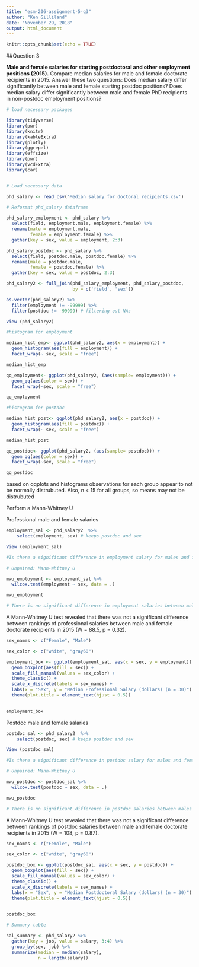 ```yaml
---
title: "esm-206-assignment-5-q3"
author: "Ken Gilliland"
date: "November 29, 2018"
output: html_document
---
```


```r
knitr::opts_chunk$set(echo = TRUE)
```

##Question 3

**Male and female salaries for starting postdoctoral and other employment positions (2015).** Compare median salaries for male and female doctorate recipients in 2015. Answer these two questions: Does median salary differ significantly between male and female starting postdoc positions? Does median salary differ significantly between male and female PhD recipients in non-postdoc employment positions?

```r

# load necessary packages

library(tidyverse)
library(pwr)
library(knitr)
library(kableExtra)
library(plotly)
library(ggrepel)
library(effsize)
library(pwr)
library(vcdExtra)
library(car)



```

```r
# Load necessary data

phd_salary <- read_csv('Median salary for doctoral recipients.csv')

# Reformat phd_salary dataframe

phd_salary_employment <- phd_salary %>% 
  select(field, employment.male, employment.female) %>% 
  rename(male = employment.male,
         female = employment.female) %>% 
  gather(key = sex, value = employment, 2:3)

phd_salary_postdoc <- phd_salary %>% 
  select(field, postdoc.male, postdoc.female) %>%
  rename(male = postdoc.male,
         female = postdoc.female) %>% 
  gather(key = sex, value = postdoc, 2:3)

phd_salary2 <- full_join(phd_salary_employment, phd_salary_postdoc,
                         by = c('field', 'sex'))

as.vector(phd_salary2) %>% 
  filter(employment != -99999) %>% 
  filter(postdoc != -99999) # filtering out NAs  

View (phd_salary2)
```


```r
#histogram for employment

median_hist_emp<- ggplot(phd_salary2, aes(x = employment)) +
  geom_histogram(aes(fill = employment)) +
  facet_wrap(~ sex, scale = "free")

median_hist_emp
```

```r
qq_employment<- ggplot(phd_salary2, (aes(sample= employment))) +
  geom_qq(aes(color = sex)) +
  facet_wrap(~sex, scale = "free")

qq_employment
```

```r
#histogram for postdoc

median_hist_post<- ggplot(phd_salary2, aes(x = postdoc)) +
  geom_histogram(aes(fill = postdoc)) +
  facet_wrap(~ sex, scale = "free")

median_hist_post
```

```r
qq_postdoc<- ggplot(phd_salary2, (aes(sample= postdoc))) +
  geom_qq(aes(color = sex)) +
  facet_wrap(~sex, scale = "free")

qq_postdoc
```

based on qqplots and histograms observations for each group appear to not be normally distrubuted. Also, n < 15 for all groups, so means may not be distrubuted

Perform a Mann-Whitney U

Professional male and female salaries

```r
employment_sal <- phd_salary2  %>% 
    select(employment, sex) # keeps postdoc and sex

View (employment_sal)
```

```r
#Is there a significant difference in employment salary for males and females?

# Unpaired: Mann-Whitney U

mwu_employment <- employment_sal %>%
  wilcox.test(employment ~ sex, data = .)

mwu_employment

# There is no significant difference in employment salaries between males and females.
```

A Mann-Whitney U test revealed that there was not a significant difference between rankings of professional salaries between male and female doctorate recipients in 2015 (W = 88.5, p = 0.32). 

```r

sex_names <- c("Female", "Male")

sex_color <- c("white", "gray60")

employment_box <- ggplot(employment_sal, aes(x = sex, y = employment)) +
  geom_boxplot(aes(fill = sex)) +
  scale_fill_manual(values = sex_color) +
  theme_classic() +
  scale_x_discrete(labels = sex_names) +
  labs(x = "Sex", y = "Median Professional Salary (dollars) (n = 30)") +
  theme(plot.title = element_text(hjust = 0.5))
  

employment_box
```
Postdoc male and female salaries

```r
postdoc_sal <- phd_salary2  %>% 
    select(postdoc, sex) # keeps postdoc and sex

View (postdoc_sal)
```

```r
#Is there a significant difference in postdoc salary for males and females?

# Unpaired: Mann-Whitney U

mwu_postdoc <- postdoc_sal %>%
  wilcox.test(postdoc ~ sex, data = .)

mwu_postdoc

# There is no significant difference in postdoc salaries between males and females.

```

A Mann-Whitney U test revealed that there was not a significant difference between rankings of postdoc salaries between male and female doctorate recipients in 2015 (W = 108, p = 0.87).  



```r

sex_names <- c("Female", "Male")

sex_color <- c("white", "gray60")

postdoc_box <- ggplot(postdoc_sal, aes(x = sex, y = postdoc)) +
  geom_boxplot(aes(fill = sex)) +
  scale_fill_manual(values = sex_color) +
  theme_classic() +
  scale_x_discrete(labels = sex_names) +
  labs(x = "Sex", y = "Median Postdoctoral Salary (dollars) (n = 30)") +
  theme(plot.title = element_text(hjust = 0.5))
  

postdoc_box
```


```r

# Summary table

sal_summary <- phd_salary2 %>% 
  gather(key = job, value = salary, 3:4) %>% 
  group_by(sex, job) %>% 
  summarize(median = median(salary),
            n = length(salary))

```


